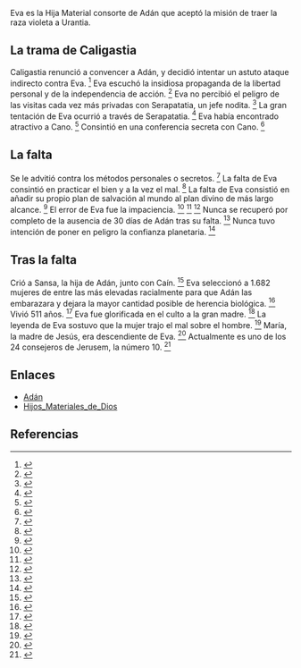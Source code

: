 Eva es la Hija Material consorte de Adán que aceptó la misión de traer la raza violeta a Urantia.

== {{anchor|la_trama_de_Caligastia}} La trama de Caligastia ==

Caligastia renunció a convencer a Adán, y decidió intentar un astuto ataque indirecto contra Eva. <ref>{{lib|LU|75|2|3}}</ref> Eva escuchó la insidiosa propaganda de la libertad personal y de la independencia de acción. <ref>{{lib|LU|75|8|4}}</ref> Eva no percibió el peligro de las visitas cada vez más privadas con Serapatatia, un jefe nodita. <ref>{{lib|LU|75|2|4}}</ref> La gran tentación de Eva ocurrió a través de Serapatatia. <ref>{{lib|LU|75|3}}</ref> Eva había encontrado atractivo a Cano. <ref>{{lib|LU|75|4|7}}</ref> Consintió en una conferencia secreta con Cano. <ref>{{lib|LU|75|3|7}}</ref> 

== {{anchor|la_falta}} La falta ==

Se le advitió contra los métodos personales o secretos. <ref>{{lib|LU|75|2|4}}</ref> La falta de Eva consintió en practicar el bien y a la vez el mal. <ref>{{lib|LU|75|4|1,3}}</ref> La falta de Eva consistió en añadir su propio plan de salvación al mundo al plan divino de más largo alcance. <ref>{{lib|LU|75|3|9}}</ref> El error de Eva fue la impaciencia. <ref>{{lib|LU|74|8|14}}</ref> <ref>{{lib|LU|75|1|6}}</ref> <ref>{{lib|LU|75|8|4}}</ref> Nunca se recuperó por completo de la ausencia de 30 días de Adán tras su falta. <ref>{{lib|LU|75|5|5-7}}</ref> Nunca tuvo intención de poner en peligro la confianza planetaria. <ref>{{lib|LU|75|2|4}}</ref> 

== {{anchor|tras_la_falta}} Tras la falta ==

Crió a Sansa, la hija de Adán, junto con Caín. <ref>{{lib|LU|76|0|2}}</ref> Eva seleccionó a 1.682 mujeres de entre las más elevadas racialmente para que Adán las embarazara y dejara la mayor cantidad posible de herencia biológica. <ref>{{lib|LU|76|4|8}}</ref> Vivió 511 años. <ref>{{lib|LU|76|5|5}}</ref> Eva fue glorificada en el culto a la gran madre. <ref>{{lib|LU|80|7|7}}</ref> La leyenda de Eva sostuvo que la mujer trajo el mal sobre el hombre. <ref>{{lib|LU|84|4|4}}</ref> María, la madre de Jesús, era descendiente de Eva. <ref>{{lib|LU|122|1|2}}</ref> Actualmente es uno de los 24 consejeros de Jerusem, la número 10. <ref>{{lib|LU|45|4|12}}</ref> 

== Enlaces ==

* [[Adán]]
* [[Hijos_Materiales_de_Dios]]


== Referencias ==
<references />
